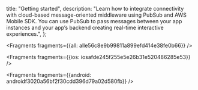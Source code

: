  title: "Getting started",
  description: "Learn how to integrate connectivity with cloud-based message-oriented middleware using PubSub and AWS Mobile SDK. You can use PubSub to pass messages between your app instances and your app’s backend creating real-time interactive experiences.",
};






<Fragments fragments={{all: alle56c8e9b99811a899efd414e38fe0b66}} />




<Fragments fragments={{ios: iosafde245f255e5e26b31e520486285e53}} />



<Fragments fragments={{android: androidf3020a56bf2f30cdd396d79a02d580fb}} />